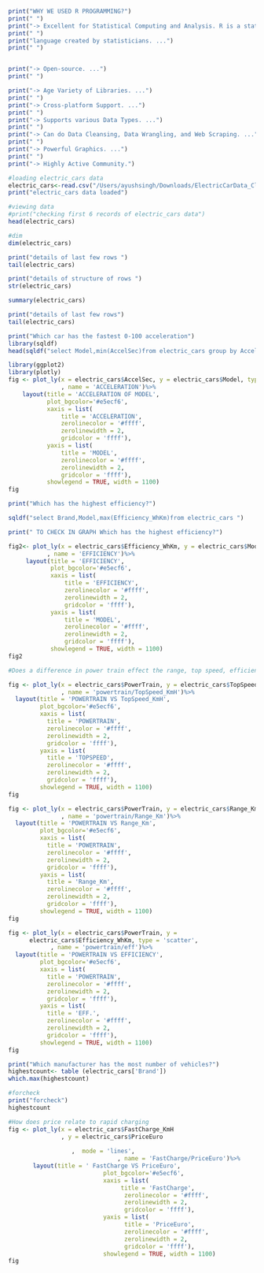 
```r
print("WHY WE USED R PROGRAMMING?")
print(" ")
print("-> Excellent for Statistical Computing and Analysis. R is a statistical")
print(" ")    
print("language created by statisticians. ...")
print(" ")


print("-> Open-source. ...")
print(" ")

print("-> Age Variety of Libraries. ...")
print(" ")
print("-> Cross-platform Support. ...")
print(" ")
print("-> Supports various Data Types. ...")
print(" ")
print("-> Can do Data Cleansing, Data Wrangling, and Web Scraping. ...")
print(" ")
print("-> Powerful Graphics. ...")
print(" ")
print("-> Highly Active Community.")
```

```r
#loading electric_cars data
electric_cars<-read.csv("/Users/ayushsingh/Downloads/ElectricCarData_Clean.csv.xls")
print("electric_cars data loaded")
```

```r
#viewing data
#print("checking first 6 records of electric_cars data")
head(electric_cars)

```

```r
#dim
dim(electric_cars)

```
```r
print("details of last few rows ")
tail(electric_cars)
```

```r
print("details of structure of rows ")
str(electric_cars)
```


```r

summary(electric_cars)
```
```r
print("details of last few rows")
tail(electric_cars)
```

```r
print("Which car has the fastest 0-100 acceleration")
library(sqldf)
head(sqldf("select Model,min(AccelSec)from electric_cars group by AccelSec"),1)
```

```r

library(ggplot2)
library(plotly)
fig <- plot_ly(x = electric_cars$AccelSec, y = electric_cars$Model, type = 'scatter'
               , name = 'ACCELERATION')%>% 
    layout(title = 'ACCELERATION OF MODEL',
           plot_bgcolor='#e5ecf6',  
           xaxis = list(  
               title = 'ACCELERATION',
               zerolinecolor = '#ffff',  
               zerolinewidth = 2,  
               gridcolor = 'ffff'),  
           yaxis = list(  
               title = 'MODEL',
               zerolinecolor = '#ffff',  
               zerolinewidth = 2,  
               gridcolor = 'ffff'),
           showlegend = TRUE, width = 1100)
fig

```

```r
print("Which has the highest efficiency?")

sqldf("select Brand,Model,max(Efficiency_WhKm)from electric_cars ")

```

```r
print(" TO CHECK IN GRAPH Which has the highest efficiency?")

fig2<- plot_ly(x = electric_cars$Efficiency_WhKm, y = electric_cars$Model, type = 'scatter'
           , name = 'EFFICIENCY')%>% 
     layout(title = 'EFFICIENCY',
            plot_bgcolor='#e5ecf6',  
            xaxis = list(  
                title = 'EFFICIENCY',
                zerolinecolor = '#ffff',  
                zerolinewidth = 2,  
                gridcolor = 'ffff'),  
            yaxis = list(  
                title = 'MODEL',
                zerolinecolor = '#ffff',  
                zerolinewidth = 2,  
                gridcolor = 'ffff'),
            showlegend = TRUE, width = 1100)
fig2

```

```r
#Does a difference in power train effect the range, top speed, efficiency?
```

```r
fig <- plot_ly(x = electric_cars$PowerTrain, y = electric_cars$TopSpeed_KmH, type = 'scatter',
               , name = 'powertrain/TopSpeed_KmH')%>% 
  layout(title = 'POWERTRAIN VS TopSpeed_KmH',
         plot_bgcolor='#e5ecf6',  
         xaxis = list(  
           title = 'POWERTRAIN',
           zerolinecolor = '#ffff',  
           zerolinewidth = 2,  
           gridcolor = 'ffff'),  
         yaxis = list(  
           title = 'TOPSPEED',
           zerolinecolor = '#ffff',  
           zerolinewidth = 2,  
           gridcolor = 'ffff'),
         showlegend = TRUE, width = 1100)
fig

```




```r
fig <- plot_ly(x = electric_cars$PowerTrain, y = electric_cars$Range_Km, type = 'scatter',
               , name = 'powertrain/Range_Km')%>% 
  layout(title = 'POWERTRAIN VS Range_Km',
         plot_bgcolor='#e5ecf6',  
         xaxis = list(  
           title = 'POWERTRAIN',
           zerolinecolor = '#ffff',  
           zerolinewidth = 2,  
           gridcolor = 'ffff'),  
         yaxis = list(  
           title = 'Range_Km',
           zerolinecolor = '#ffff',  
           zerolinewidth = 2,  
           gridcolor = 'ffff'),
         showlegend = TRUE, width = 1100)
fig


```

```r
fig <- plot_ly(x = electric_cars$PowerTrain, y =       
      electric_cars$Efficiency_WhKm, type = 'scatter',
            , name = 'powertrain/eff')%>% 
  layout(title = 'POWERTRAIN VS EFFICIENCY',
         plot_bgcolor='#e5ecf6',  
         xaxis = list(  
           title = 'POWERTRAIN',
           zerolinecolor = '#ffff',  
           zerolinewidth = 2,  
           gridcolor = 'ffff'),  
         yaxis = list(  
           title = 'EFF.',
           zerolinecolor = '#ffff',  
           zerolinewidth = 2,  
           gridcolor = 'ffff'),
         showlegend = TRUE, width = 1100)
fig


```


```r
print("Which manufacturer has the most number of vehicles?")
highestcount<- table (electric_cars['Brand'])
which.max(highestcount)


```


```r
#forcheck
print("forcheck")
highestcount
```


```r
#How does price relate to rapid charging
fig <- plot_ly(x = electric_cars$FastCharge_KmH
               , y = electric_cars$PriceEuro
               
                  ,  mode = 'lines',
                               , name = 'FastCharge/PriceEuro')%>% 
       layout(title = ' FastCharge VS PriceEuro',
                           plot_bgcolor='#e5ecf6',  
                           xaxis = list(  
                                title = 'FastCharge',
                                 zerolinecolor = '#ffff',  
                                 zerolinewidth = 2,  
                                 gridcolor = 'ffff'),  
                           yaxis = list(  
                                 title = 'PriceEuro',
                                 zerolinecolor = '#ffff',  
                                 zerolinewidth = 2,  
                                 gridcolor = 'ffff'),
                           showlegend = TRUE, width = 1100)
fig

```



